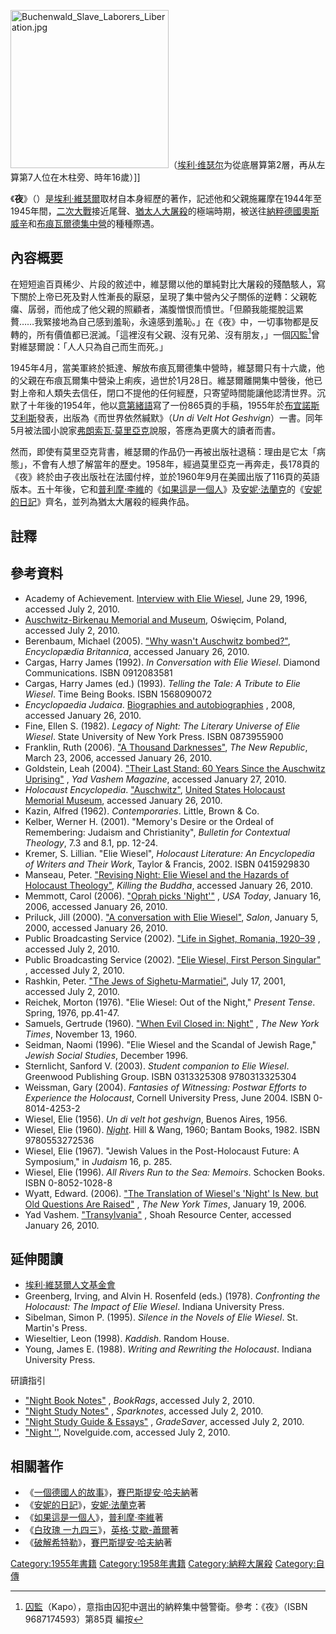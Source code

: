 {{infobox Book
| name          = 夜
| title_orig    = ''Un di Velt Hot Geshvign''
| translator    = 陳蓁美 (繁體中文)
| image         = La Nuit Elie Wiesel zh-tw 2006.jpg
| image_caption = 《夜》由左岸文化於2006年出版的正體中文譯本封面
| author        = [[埃利·維瑟爾|埃利·維瑟爾]]
| illustrator   = 
| cover_artist  = 
| country       = [[阿根廷|阿根廷]]
| language      = [[意第緒語|意第緒語]]
| series        = 
| genre         = 自傳、回憶錄、小說
| subject       = [[猶太人大屠殺|大屠殺]]
| publisher     = 左岸文化 (繁體中文)
| release_date  = 1955年 意第緒語<br />1958年 法語<br />2006年 繁體中文
| media_type    = 出版 ([[平裝|平裝]])
| pages         =  
| isbn          = ISBN 0-553-27253-5 (英文)<br />ISBN 9867174593 (繁體中文)
| preceded_by   = 
| followed_by   = 
}}
[[File:Buchenwald_Slave_Laborers_Liberation.jpg|253px]]（[[埃利·维瑟尔|埃利·维瑟尔]]为從底層算第2層，再从左算第7人位在木柱旁、時年16歲）]]

《'''夜'''》（{{lang-yi|Un di Velt Hot Geshvign|italic=yes}}）是[[埃利·維瑟爾|埃利·維瑟爾]]取材自本身經歷的著作，記述他和父親施羅摩在1944年至1945年間，[[二次大戰|二次大戰]]接近尾聲、[[猶太人大屠殺|猶太人大屠殺]]的極端時期，被送往[[納粹德國|納粹德國]][[奧斯威辛集中營|奧斯威辛]]和[[布痕瓦爾德集中營|布痕瓦爾德集中營]]的種種際遇。

==內容概要==
在短短逾百頁稀少、片段的敘述中，維瑟爾以他的單純對比大屠殺的殘酷駭人，寫下關於上帝已死及對人性漸長的厭惡，呈現了集中營內父子關係的逆轉：父親乾癟、孱弱，而他成了他父親的照顧者，滿腹憎恨而憤世。「但願我能擺脫這累贅……我緊接地為自己感到羞恥，永遠感到羞恥。」在《夜》中，一切事物都是反轉的，所有價值都已泯滅。「這裡沒有父親、沒有兄弟、沒有朋友，」一個[[囚監_(集中營)|囚監]]<ref>[[囚監_(集中營)|囚監]]（Kapo），意指由囚犯中選出的納粹集中營警衛。參考：《夜》（ISBN 9687174593）第85頁 編按</ref>曾對維瑟爾說：「人人只為自己而生而死。」

1945年4月，當美軍終於抵達、解放布痕瓦爾德集中營時，維瑟爾只有十六歲，他的父親在布痕瓦爾集中營染上痢疾，過世於1月28日。維瑟爾離開集中營後，他已對上帝和人類失去信任，閉口不提他的任何經歷，只寄望時間能讓他認清世界。沉默了十年後的1954年，他以[[意第緒語|意第緒語]]寫了一份865頁的手稿，1955年於[[布宜諾斯艾利斯|布宜諾斯艾利斯]]發表，出版為《而世界依然緘默》（''Un di Velt Hot Geshvign''）一書。同年5月被法國小說家[[弗朗索瓦·莫里亞克|弗朗索瓦·莫里亞克]]說服，答應為更廣大的讀者而書。

然而，即使有莫里亞克背書，維瑟爾的作品仍一再被出版社退稿：理由是它太「病態」，不會有人想了解當年的歷史。1958年，經過莫里亞克一再奔走，長178頁的《夜》終於由子夜出版社在法國付梓，並於1960年9月在美國出版了116頁的英語版本。五十年後，它和[[普利摩·李維|普利摩·李維]]的《[[如果這是一個人|如果這是一個人]]》及[[安妮·法蘭克|安妮·法蘭克]]的《[[安妮的日記|安妮的日記]]》齊名，並列為猶太大屠殺的經典作品。

== 註釋 ==
{{reflist}}

== 參考資料 ==
{{refbegin|2}}
*Academy of Achievement. [https://web.archive.org/web/20101213212858/http://achievement.org/autodoc/page/wie0int-3 Interview with Elie Wiesel], June 29, 1996, accessed July 2, 2010.
*[https://web.archive.org/web/20081210022111/http://www.auschwitz.org.pl/ Auschwitz-Birkenau Memorial and Museum], Oświęcim, Poland, accessed July 2, 2010.
*Berenbaum, Michael (2005). [http://web.archive.org/web/20080427053644rn_1/www.britannica.com/eb/article-9342910/Why-wasnt-Auschwitz-bombed "Why wasn't Auschwitz bombed?"], ''Encyclopædia Britannica'', accessed January 26, 2010.
*Cargas, Harry James (1992). ''In Conversation with Elie Wiesel''. Diamond Communications. ISBN 0912083581
*Cargas, Harry James (ed.) (1993). ''Telling the Tale: A Tribute to Elie Wiesel''. Time Being Books. ISBN 1568090072
*''Encyclopaedia Judaica''. [http://www.jewishvirtuallibrary.org/jsource/judaica/ejud_0002_0003_0_02993.html Biographies and autobiographies] {{Wayback|url=http://www.jewishvirtuallibrary.org/jsource/judaica/ejud_0002_0003_0_02993.html |date=20160304105925 }}, 2008, accessed January 26, 2010.
*Fine, Ellen S. (1982). ''Legacy of Night: The Literary Universe of Elie Wiesel''. State University of New York Press. ISBN 0873955900
*Franklin, Ruth (2006). [https://web.archive.org/web/20070929123648/http://www.powells.com/review/2006_03_23.html "A Thousand Darknesses"], ''The New Republic'', March 23, 2006, accessed January 26, 2010.
*Goldstein, Leah (2004). [http://www1.yadvashem.org/about_yad/magazine/magazine_new/mag_35/Their.html "Their Last Stand: 60 Years Since the Auschwitz Uprising"] {{Wayback|url=http://www1.yadvashem.org/about_yad/magazine/magazine_new/mag_35/Their.html |date=20200911164758 }}, ''Yad Vashem Magazine'', accessed January 27, 2010.
*''Holocaust Encyclopedia''. [http://www.ushmm.org/wlc/article.php?lang=en&ModuleId=10005189 "Auschwitz"]{{Wayback|url=http://www.ushmm.org/wlc/article.php?lang=en&ModuleId=10005189 |date=20100131012158 }}, [[美國猶太大屠殺紀念館|United States Holocaust Memorial Museum]], accessed January 26, 2010.
*Kazin, Alfred (1962). ''Contemporaries''. Little, Brown & Co.
*Kelber, Werner H. (2001). "Memory's Desire or the Ordeal of Remembering: Judaism and Christianity", ''Bulletin for Contextual Theology'', 7.3 and 8.1, pp. 12-24.
*Kremer, S. Lillian. "Elie Wiesel", ''Holocaust Literature: An Encyclopedia of Writers and Their Work'', Taylor & Francis, 2002. ISBN 0415929830
*Manseau, Peter. [https://web.archive.org/web/20080630050936/http://www.killingthebuddha.com/dogma/hazards_holocaust.htm "Revising Night: Elie Wiesel and the Hazards of Holocaust Theology"], ''Killing the Buddha'', accessed January 26, 2010.
*Memmott, Carol (2006). [http://www.usatoday.com/life/books/news/2006-01-16-oprah-book-club_x.htm?csp=N009 "Oprah picks 'Night'"] {{Wayback|url=http://www.usatoday.com/life/books/news/2006-01-16-oprah-book-club_x.htm?csp=N009 |date=20090227043942 }}, ''USA Today'', January 16, 2006, accessed January 26, 2010.
*Priluck, Jill (2000). [https://web.archive.org/web/20090628011447/http://dir.salon.com/people/feature/2000/01/05/wiesel/index.html "A conversation with Elie Wiesel"], ''Salon'', January 5, 2000, accessed January 26, 2010.
*Public Broadcasting Service (2002). [http://www.pbs.org/eliewiesel/photo/index.html "Life in Sighet, Romania, 1920–39] {{Wayback|url=http://www.pbs.org/eliewiesel/photo/index.html |date=20201202010138 }}, accessed July 2, 2010.
*Public Broadcasting Service (2002). [http://www.pbs.org/eliewiesel/photo/death_3.html "Elie Wiesel, First Person Singular"] {{Wayback|url=http://www.pbs.org/eliewiesel/photo/death_3.html |date=20200718114521 }}, accessed July 2, 2010.
*Rashkin, Peter. [https://web.archive.org/web/20010722220413/http://thedagger.com/archive/romania/jews/ "The Jews of Sighetu-Marmatiei"], July 17, 2001, accessed July 2, 2010.
*Reichek, Morton (1976). "Elie Wiesel: Out of the Night," ''Present Tense''. Spring, 1976,  pp.41-47.
*Samuels, Gertrude (1960). [http://select.nytimes.com/gst/abstract.html?res=F10B1EFB3B541A7A93C1A8178AD95F448685F9&scp=1&sq=Elie+Wiesel&st=p "When Evil Closed in: Night"] {{Wayback|url=http://select.nytimes.com/gst/abstract.html?res=F10B1EFB3B541A7A93C1A8178AD95F448685F9&scp=1&sq=Elie+Wiesel&st=p |date=20121105191639 }}, ''The New York Times'', November 13, 1960.
*Seidman, Naomi (1996). "Elie Wiesel and the Scandal of Jewish Rage," ''Jewish Social Studies'', December 1996.
*Sternlicht, Sanford V. (2003). ''Student companion to Elie Wiesel''. Greenwood Publishing Group. ISBN 0313325308 9780313325304
*Weissman, Gary (2004). ''Fantasies of Witnessing: Postwar Efforts to Experience the Holocaust'', Cornell University Press, June 2004. ISBN 0-8014-4253-2
*Wiesel, Elie (1956). ''Un di velt hot geshvign'', Buenos Aires, 1956.
*Wiesel, Elie (1960). [http://books.google.com/books?id=Zs3elbcMf-4C&dq=isbn:9780553272536&cd=1 ''Night'']. Hill & Wang, 1960; Bantam Books, 1982. ISBN 9780553272536
*Wiesel, Elie (1967). "Jewish Values in the Post-Holocaust Future: A Symposium," in ''Judaism'' 16, p. 285.
*Wiesel, Elie (1996). ''All Rivers Run to the Sea: Memoirs''. Schocken Books. ISBN 0-8052-1028-8
*Wyatt, Edward. (2006). [http://www.nytimes.com/2006/01/19/books/19nigh.html "The Translation of Wiesel's 'Night' Is New, but Old Questions Are Raised"] {{Wayback|url=http://www.nytimes.com/2006/01/19/books/19nigh.html |date=20160605131534 }}, ''The New York Times'', January 19, 2006.
*Yad Vashem. [http://www1.yadvashem.org/odot_pdf/microsoft%20word%20-%205884.pdf "Transylvania"] {{Wayback|url=http://www1.yadvashem.org/odot_pdf/microsoft%20word%20-%205884.pdf |date=20060526071329 }}, Shoah Resource Center, accessed January 26, 2010.
{{refend}}

== 延伸閱讀 ==
{{refbegin|2}}
*[http://www.eliewieselfoundation.org 埃利·維瑟爾人文基金會]{{Wayback|url=http://www.eliewieselfoundation.org/ |date=20130121135305 }}
*Greenberg, Irving, and Alvin H. Rosenfeld (eds.) (1978). ''Confronting the Holocaust: The Impact of Elie Wiesel''. Indiana University Press.
*Sibelman, Simon P. (1995). ''Silence in the Novels of Elie Wiesel''. St. Martin's Press.
*Wieseltier, Leon (1998). ''Kaddish''. Random House.
*Young, James E. (1988). ''Writing and Rewriting the Holocaust''. Indiana University Press.

;研讀指引
* [http://www.bookrags.com/notes/nit/ "Night Book Notes"] {{Wayback|url=http://www.bookrags.com/notes/nit/ |date=20201127015847 }}, ''BookRags'', accessed July 2, 2010.
* [http://www.sparknotes.com/lit/night/ "Night Study Notes"] {{Wayback|url=http://www.sparknotes.com/lit/night/ |date=20210130041057 }}, ''Sparknotes'', accessed July 2, 2010.
* [http://www.gradesaver.com/classicnotes/titles/night/ "Night Study Guide & Essays"] {{Wayback|url=http://www.gradesaver.com/classicnotes/titles/night/ |date=20081216005927 }}, ''GradeSaver'', accessed July 2, 2010.
* [https://web.archive.org/web/20101015165417/http://www.novelguide.com/night/index.html "Night ''], Novelguide.com, accessed July 2, 2010.
{{refend}}

==相關著作==
* 《[[一個德國人的故事|一個德國人的故事]]》，[[賽巴斯提安·哈夫納|賽巴斯提安·哈夫納]]著
* 《[[安妮的日記|安妮的日記]]》，[[安妮·法蘭克|安妮·法蘭克]]著
* 《[[如果這是一個人|如果這是一個人]]》，[[普利摩·李維|普利摩·李維]]著
* 《[[白玫瑰_一九四三|白玫瑰 一九四三]]》，[[英格·艾歇-蕭爾|英格·艾歇-蕭爾]]著
* 《[[破解希特勒|破解希特勒]]》，[[賽巴斯提安·哈夫納|賽巴斯提安·哈夫納]]著

{{DEFAULTSORT:Nuit, La}}
[[Category:1955年書籍|Category:1955年書籍]]
[[Category:1958年書籍|Category:1958年書籍]]
[[Category:納粹大屠殺|Category:納粹大屠殺]]
[[Category:自傳|Category:自傳]]